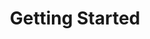 ---
title: "Getting Started"
sidebarTitle: "Sidebar title (optional - if different from page title)"
description: "Subtitle (optional)"
---